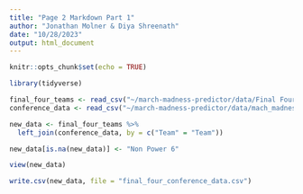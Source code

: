 ```yaml
---
title: "Page 2 Markdown Part 1"
author: "Jonathan Molner & Diya Shreenath"
date: "10/28/2023"
output: html_document
---
```


```r
knitr::opts_chunk$set(echo = TRUE)
```

```r
library(tidyverse)
```

```r
final_four_teams <- read_csv("~/march-madness-predictor/data/Final Four Teams.csv")
conference_data <- read_csv("~/march-madness-predictor/data/mach_madness_conference_list.csv")
```

```r
new_data <- final_four_teams %>%
  left_join(conference_data, by = c("Team" = "Team"))
```

```r
new_data[is.na(new_data)] <- "Non Power 6"
```

```r
view(new_data)
```

```r
write.csv(new_data, file = "final_four_conference_data.csv")
```




